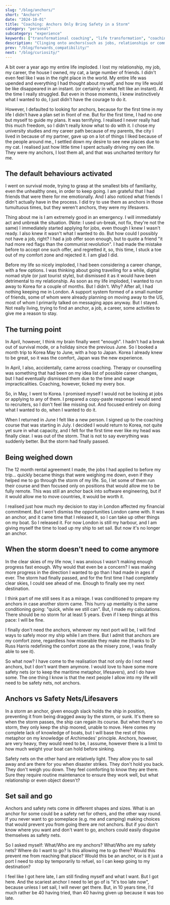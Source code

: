 ```yaml
---
slug: "/blog/anchors/"
short: "Anchors"
date: "2024-10-01"
title: "Coaching: Anchors Only Bring Safety in a Storm"
category: "personal"
subcategory: "experience"
keywords: ["transformational coaching", "life transformation", "coaching journey", "personal growth", "career transitions", "overcoming life changes", "breaking free from the comfort zone", "emotional resilience", "moving beyond anchors", "safety vs freedom", "freedom vs safety", "clarity after loss", "empowerment through coaching", "letting go of anchors", "emotional resilience coaching", "coaching through hardship", "finding purpose after career loss", "mental clarity through coaching", "embracing change in life", "personal growth after loss", "life coaching transformation"]
description: "Clinging onto anchors(such as jobs, relationships or commitments that don't serve our deeper desires) can prevent one from moving forward. Security necessary in a turmoil can become a hinderance when freedom calls."
prev: "/blog/forwards_compatibility/"
next: "/blog/curiosity/"
---
```




A bit over a year ago my entire life imploded. I lost my relationship, my job, my career, the house I owned, my cat, a large number of friends. I didn't even feel like I was in the right place in the world. My entire life was upended and everything I had thought about myself, and how my life would be like disappeared in an instant. (or certainly in what felt like an instant). At the time I really struggled. But even in those moments, I knew instinctively what I wanted to do, I just didn't have the courage to do it.

However, I defaulted to looking for anchors, because for the first time in my life I didn't have a plan set in front of me. But for the first time, I had no one but myself to guide my plans. It was terrifying. I realised I never really had this much freedom, so I didn't really know what to do with it. I chose my university studies and my career path because of my parents, the city I lived in because of my partner, gave up on a lot of things I liked because of the people around me., I settled down my desire to see new places due to my cat. I realised just how little time I spent actually driving my own life. They were my anchors, I lost them all, and that was uncharted territory for me. 

## The default behaviours activated

I went on survival mode, trying to grasp at the smallest bits of familiarity, even the unhealthy ones, in order to keep going. I am grateful that I had friends that were there for me emotionally. And I also noticed what friends I didn't actually have in the process. I did try to use them as anchors in those tumultuous times, but they weren't anchors, they were my lifesavers. 

Thing about me is I am extremely good in an emergency. I will immediately act and unbreak the situation. (Note: I used un-break, not fix, they're not the same) I immediately started applying for jobs, even though I knew I wasn't ready. I also knew it wasn't what I wanted to do. But how could I possibly not have a job, right? I had a job offer soon enough, but to quote a friend "it had more red flags than the communist revolution".  I had made the mistake before to accept one such offer, and regretted it, so, this time, I stuck a toe out of my comfort zone and rejected it. I am glad I did. 

Before my life so nicely imploded, I had been considering a career change, with a few options. I was thinking about going travelling for a while, digital nomad style (or just tourist style), but dismissed it as it would have been detrimental to my relationship. As soon as my life imploded, I wanted to run away to Korea for a couple of months. But I didn't. Why? After all, I had nothing keeping me in London. A support system formed of a small number of friends, some of whom were already planning on moving away to the US, most of whom I primarily talked on messaging apps anyway. But I stayed. Not really living, trying to find an anchor, a job, a career, some activities to give me a reason to stay. 

## The turning point

In April, however, I think my brain finally went "enough". I hadn't had a break out of survival mode, or a holiday since the previous June. So I booked a month trip to Korea May to June, with a hop to Japan. Korea I already knew to be great, so it was the comfort, Japan was the new experience.  

In April, I also, accidentally, came across coaching. Therapy or counselling was something that had been on my idea list of possible career changes, but I had eventually dismissed them due to the time and wage impracticalities. Coaching, however, ticked my every box. 

So, in May, I went to Korea. I promised myself I would not be looking at jobs or applying to any of them. I prepared a copy-paste response I would send to recruiters, so I don't feel like missing out. And focused entirely on doing what I wanted to do, when I wanted to do it. 

When I returned in June I felt like a new person. I signed up to the coaching course that was starting in July. I decided I would return to Korea, not quite yet sure in what capacity, and I felt for the first time ever like my head was finally clear. I was out of the storm. That is not to say everything was suddenly better. But the storm had finally passed.

## Being weighed down

The 12 month rental agreement I made, the jobs I had applied to before my trip... quickly became things that were weighing me down, even if they helped me to go through the storm of my life. So, I let some of them run their course and then focused only on positions that would allow me to be fully remote. This was still an anchor back into software engineering, but if it would allow me to move countries, it would be worth it.

I realised just how much my decision to stay in London affected my financial commitment. But I won't dismiss the opportunities London came with. It was an anchor, and it came time that I released it, so I can take up other things on my boat. So I released it. For now London is still my harbour, and I am giving myself the time to load up my ship to set sail. But now it's no longer an anchor.

## When the storm doesn't need to come anymore

In the clear skies of my life now, I was anxious I wasn't making enough progress fast enough. Why would that even be a concern? I was making more progress in the direction I wanted to go than I had made in ages if ever. The storm had finally passed, and for the first time I had completely clear skies, I could see ahead of me. Enough to finally see my next destination. 

I think part of me still sees it as a mirage. I was conditioned to prepare my anchors in case another storm came. This hurry up mentality is the same conditioning going: "quick, while we still can". But, I made my calculations. There should be no storm for at least 5 years. Even if I keep things at this pace: I will be fine. 

I finally don't need the anchors, wherever my next port will be, I will find ways to safely moor my ship while I am there. But I admit that anchors are my comfort zone, regardless how miserable they make me (thanks to Dr Russ Harris redefining the comfort zone as the misery zone, I was finally able to see it).

So what now? I have come to the realisation that not only do I not need anchors, but I don't want them anymore. I would love to have some more safety nets (or to keep the maritime metaphor, lifesavers), and I do have some. The one thing I know is that the next people I allow into my life will need to be safety nets, not anchors. 

## Anchors vs Safety Nets/Lifesavers

In a storm an anchor, given enough slack holds the ship in position, preventing it from being dragged away by the storm, or sunk. It's there so when the storm passes, the ship can regain its course. But when there's no storm, they only keep the ship moored, unable to move. Here comes my complete lack of knowledge of boats, but I will base the rest of this metaphor on my knowledge of Archimedes' principle. Anchors, however, are very heavy, they would need to be, I assume, however there is a limit to how much weight your boat can hold before sinking. 

Safety nets on the other hand are relatively light. They allow you to sail away and are there for you when disaster strikes. They don't hold you back. They don't weigh you down. They feel comforting to know they are there. Sure they require routine maintenance to ensure they work well, but what relationship or even object doesn't? 

## Set sail and go

Anchors and safety nets come in different shapes and sizes. What is an anchor for some could be a safety net for others, and the other way round. If you never want to go someplace (e.g. me and camping) making choices that would prevent you from going there are not anchors. But if you don't know where you want and don't want to go, anchors could easily disguise themselves as safety nets. 

So I asked myself: What/Who are my anchors? What/Who are my safety nets? Where do I want to go? Is this allowing me to go there? Would this prevent me from reaching that place? Would this be an anchor, or is it just a port I need to stop by temporarily to refuel, so I can keep going to my destination? 

I feel like I got here late, I am still finding myself and what I want. But I got here. And the scariest anchor I need to let go of is "it's too late now", because unless I set sail, I will never get there. But, in 10 years time, I'd much rather be 40 having tried, than 40 having given up because it was too late.

<AuthorCard/>